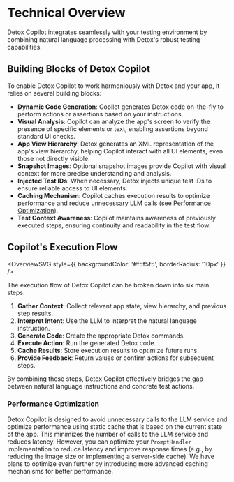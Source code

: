 
# Technical Overview

Detox Copilot integrates seamlessly with your testing environment by combining natural language processing with Detox's robust testing capabilities.

## Building Blocks of Detox Copilot

To enable Detox Copilot to work harmoniously with Detox and your app, it relies on several building blocks:

- **Dynamic Code Generation**: Copilot generates Detox code on-the-fly to perform actions or assertions based on your instructions.
- **Visual Analysis**: Copilot can analyze the app's screen to verify the presence of specific elements or text, enabling assertions beyond standard UI checks.
- **App View Hierarchy**: Detox generates an XML representation of the app's view hierarchy, helping Copilot interact with all UI elements, even those not directly visible.
- **Snapshot Images**: Optional snapshot images provide Copilot with visual context for more precise understanding and analysis.
- **Injected Test IDs**: When necessary, Detox injects unique test IDs to ensure reliable access to UI elements.
- **Caching Mechanism**: Copilot caches execution results to optimize performance and reduce unnecessary LLM calls (see [Performance Optimization](#performance-optimization)).
- **Test Context Awareness**: Copilot maintains awareness of previously executed steps, ensuring continuity and readability in the test flow.

## Copilot's Execution Flow

<OverviewSVG
  style={{
    backgroundColor: '#f5f5f5',
    borderRadius: '10px'
  }}
/>

The execution flow of Detox Copilot can be broken down into six main steps:

1. **Gather Context**: Collect relevant app state, view hierarchy, and previous step results.
2. **Interpret Intent**: Use the LLM to interpret the natural language instruction.
3. **Generate Code**: Create the appropriate Detox commands.
4. **Execute Action**: Run the generated Detox code.
5. **Cache Results**: Store execution results to optimize future runs.
6. **Provide Feedback**: Return values or confirm actions for subsequent steps.

By combining these steps, Detox Copilot effectively bridges the gap between natural language instructions and concrete test actions.

### Performance Optimization

Detox Copilot is designed to avoid unnecessary calls to the LLM service and optimize performance using static cache that is based on the current state of the app.
This minimizes the number of calls to the LLM service and reduces latency.
However, you can optimize your `PromptHandler` implementation to reduce latency and improve response times (e.g., by reducing the image size or implementing a server-side cache).
We have plans to optimize even further by introducing more advanced caching mechanisms for better performance.
